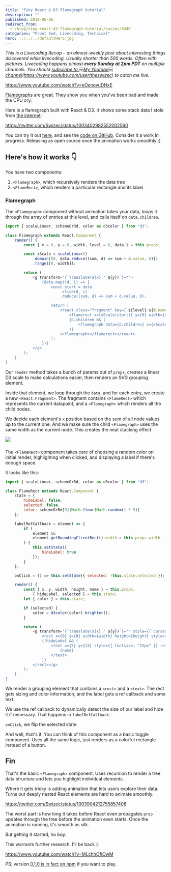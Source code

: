 ```yaml
---
title: "Tiny React & D3 flamegraph tutorial"
description: ""
published: 2018-06-06
redirect_from:
  - /blog/tiny-react-d3-flamegraph-tutorial/swizec/8440
categories: "Front End, Livecoding, Technical"
hero: ../../../defaultHero.jpg
---
```


_This is a Livecoding Recap – an almost-weekly post about interesting things discovered while livecoding. Usually shorter than 500 words. Often with pictures. Livecoding happens almost **every Sunday at 2pm PDT** on multiple channels. You should [subscribe to ￼My Youtube￼ channel](http://youtube.com/user/theswizec)(<https://www.youtube.com/user/theswizec>) to catch me live._

https://www.youtube.com/watch?v=eOenovuDHxE

[Flamegraphs](http://brendangregg.com/flamegraphs.html) are great. They show you when you've been bad and made the CPU cry.

Here is a flamegraph built with React & D3. It shows some stack data I stole from [the internet](https://github.com/spiermar/d3-flame-graph/blob/master/examples/stacks.json):

https://twitter.com/Swizec/status/1003402982552002560

You can try it out [here](https://dist-wnnnpntytb.now.sh/), and see the [code on GitHub](https://github.com/Swizec/react-d3-flamegraph). Consider it a work in progress. Releasing as open source once the animation works smoothly :)

## Here's how it works 👇

You have two components:

1.  `<Flamegraph>`, which recursively renders the data tree
2.  `<FlameRect>`, which renders a particular rectangle and its label

### Flamegraph

The `<Flamegraph>` component without animation takes your data, loops it through the array of entries at this level, and calls itself on `data.children`.

```javascript
import { scaleLinear, schemeOrRd, color as d3color } from "d3";

class Flamegraph extends React.Component {
    render() {
        const { x = 0, y = 0, width, level = 0, data } = this.props;

        const xScale = scaleLinear()
            .domain([0, data.reduce((sum, d) => sum + d.value, 0)])
            .range([0, width]);

        return (
            <g transform="{`translate(${x}," ${y})`}="">
                {data.map((d, i) => {
                    const start = data
                        .slice(0, i)
                        .reduce((sum, d) => sum + d.value, 0);

                    return (
                        <react class="fragment" key={`${level}-${d.name}`}>
                            <flamerect x={xScale(start)} y={0} width={xScale(d.value)} height={RowHeight} name={d.name}>
                            {d.children && (
                                <flamegraph data={d.children} x={xScale(start)} y={RowHeight} width={xScale(d.value)} level="{level" +="" 1}="">
                            )}
                        </flamegraph></flamerect></react>
                    );
                })}
            </g>
        );
    }
}
```

Our `render` method takes a bunch of params out of `props`, creates a linear D3 scale to make calculations easier, then renders an SVG grouping element.

Inside that element, we loop through the `data`, and for each entry, we create a new `<React.Fragment>`. The fragment contains `<FlameRect>` which represents the current datapoint, and a `<Flamegraph>` which renders all the child nodes.

We decide each element's `x` position based on the sum of all node values up to the current one. And we make sure the child `<Flamegraph>` uses the same width as the current node. This creates the neat stacking effect.

![](./img/blog-wp-content-uploads-2018-06-flamegraph-screenshot.png)

###

The `<FlameRect>` component takes care of choosing a random color on initial render, highlighting when clicked, and displaying a label if there's enough space.

It looks like this:

```javascript
import { scaleLinear, schemeOrRd, color as d3color } from "d3";

class FlameRect extends React.Component {
    state = {
        hideLabel: false,
        selected: false,
        color: schemeOrRd[9][Math.floor(Math.random() * 9)]
    };

    labelRefCallback = element => {
        if (
            element &&
            element.getBoundingClientRect().width > this.props.width
        ) {
            this.setState({
                hideLabel: true
            });
        }
    };

    onClick = () => this.setState({ selected: !this.state.selected });

    render() {
        const { x, y, width, height, name } = this.props,
            { hideLabel, selected } = this.state;
        let { color } = this.state;

        if (selected) {
            color = d3color(color).brighter();
        }

        return (
            <g transform="{`translate(${x}," ${y})`}="" style={{ cursor: "pointer" }} onclick={this.onClick}>
                <rect x={0} y={0} width={width} height={height} style={{ stroke: "white", fill: color }}>
                {!hideLabel && (
                    <text x={5} y={13} style={{ fontsize: "12px" }} ref={this.labelRefCallback}>
                        {name}
                    </text>
                )}
            </rect></g>
        );
    }
}
```

We render a grouping element that contains a `<rect>` and a `<text>`. The rect gets sizing and color information, and the label gets a ref callback and some text.

We use the ref callback to dynamically detect the size of our label and hide it if necessary. That happens in `labelRefCallback`.

`onClick`, we flip the selected state.

And well, that's it. You can think of this component as a basic toggle component. Uses all the same logic, just renders as a colorful rectangle instead of a button.

## Fin

That's the basic `<Flamegraph>` component. Uses recursion to render a tree data structure and lets you highlight individual elements.

Where it gets tricky is adding animation that lets users explore their data. Turns out deeply nested React elements are hard to animate smoothly.

https://twitter.com/Swizec/status/1003904212755857408

The worst part is how long it takes before React even propagates `prop` updates through the tree before the animation even starts. Once the animation is running, it's smooth as silk.

But getting it started, ho boy.

This warrants further research. I'll be back :)

https://www.youtube.com/watch?v=MLchhOfiOwM

PS: version [0.1.0 is in fact on npm](https://www.npmjs.com/package/react-d3-flamegraph) if you want to play.
